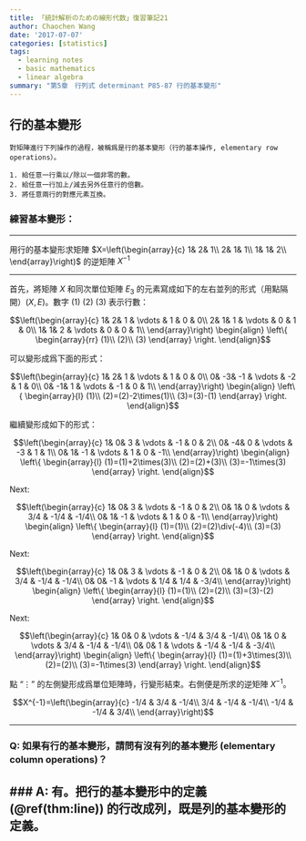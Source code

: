 ```yaml
---
title: 「統計解析のための線形代数」復習筆記21
author: Chaochen Wang
date: '2017-07-07'
categories: [statistics]
tags:
  - learning notes
  - basic mathematics
  - linear algebra
summary: "第5章　行列式 determinant P85-87 行的基本變形"
---
```


## 行的基本變形
```theorem
對矩陣進行下列操作的過程，被稱爲是行的基本變形（行的基本操作, elementary row operations）。

1. 給任意一行乘以/除以一個非零的數。
2. 給任意一行加上/減去另外任意行的倍數。
3. 將任意兩行的對應元素互換。
```

### 練習基本變形：

----

用行的基本變形求矩陣 $X=\left(\begin{array}{c}
1& 2& 1\\
2& 1& 1\\
1& 1& 2\\
\end{array}\right)$ 的逆矩陣 $X^{-1}$ <br>

----


首先，將矩陣 $X$ 和同次單位矩陣 $E_3$ 的元素寫成如下的左右並列的形式（用點隔開）$(X, E)$。數字 (1) (2) (3) 表示行數：<br>

$$\left(\begin{array}{c}
1& 2& 1 & \vdots & 1 & 0 & 0\\
2& 1& 1 & \vdots & 0 & 1 & 0\\
1& 1& 2 & \vdots & 0 & 0 & 1\\
\end{array}\right) \begin{align}
\left\{
\begin{array}{rr}
(1)\\
(2)\\
(3)
\end{array}
\right.
\end{align}$$

可以變形成爲下面的形式：

$$\left(\begin{array}{c}
1& 2& 1 & \vdots & 1 & 0 & 0\\
0& -3& -1 & \vdots & -2 & 1 & 0\\
0& -1& 1 & \vdots & -1 & 0 & 1\\
\end{array}\right) \begin{align}
\left\{
\begin{array}{l}
(1)\\
(2)=(2)-2\times(1)\\
(3)=(3)-(1)
\end{array}
\right.
\end{align}$$

繼續變形成如下的形式：

$$\left(\begin{array}{c}
1& 0& 3 & \vdots & -1 & 0 & 2\\
0& -4& 0 & \vdots & -3 & 1 & 1\\
0& 1& -1 & \vdots & 1 & 0 & -1\\
\end{array}\right) \begin{align}
\left\{
\begin{array}{l}
(1)=(1)+2\times(3)\\
(2)=(2)+(3)\\
(3)=-1\times(3)
\end{array}
\right.
\end{align}$$

Next:

$$\left(\begin{array}{c}
1& 0& 3 & \vdots & -1 & 0 & 2\\
0& 1& 0 & \vdots & 3/4 & -1/4 & -1/4\\
0& 1& -1 & \vdots & 1 & 0 & -1\\
\end{array}\right) \begin{align}
\left\{
\begin{array}{l}
(1)=(1)\\
(2)=(2)\div(-4)\\
(3)=(3)
\end{array}
\right.
\end{align}$$

Next:


$$\left(\begin{array}{c}
1& 0& 3 & \vdots & -1 & 0 & 2\\
0& 1& 0 & \vdots & 3/4 & -1/4 & -1/4\\
0& 0& -1 & \vdots & 1/4 & 1/4 & -3/4\\
\end{array}\right) \begin{align}
\left\{
\begin{array}{l}
(1)=(1)\\
(2)=(2)\\
(3)=(3)-(2)
\end{array}
\right.
\end{align}$$


Next:


$$\left(\begin{array}{c}
1& 0& 0 & \vdots & -1/4 & 3/4 & -1/4\\
0& 1& 0 & \vdots & 3/4 & -1/4 & -1/4\\
0& 0& 1 & \vdots & -1/4 & -1/4 & -3/4\\
\end{array}\right) \begin{align}
\left\{
\begin{array}{l}
(1)=(1)+3\times(3)\\
(2)=(2)\\
(3)=-1\times(3)
\end{array}
\right.
\end{align}$$

點 "$\vdots$" 的左側變形成爲單位矩陣時，行變形結束。右側便是所求的逆矩陣 $X^{-1}$。

$$X^{-1}=\left(\begin{array}{c}
-1/4 & 3/4 & -1/4\\
3/4 & -1/4 & -1/4\\
-1/4 & -1/4 & 3/4\\
\end{array}\right)$$


----

### Q: 如果有行的基本變形，請問有沒有列的基本變形 (elementary column operations)？

### A: 有。把行的基本變形中的定義 (\@ref(thm:line)) 的行改成列，既是列的基本變形的定義。
----
